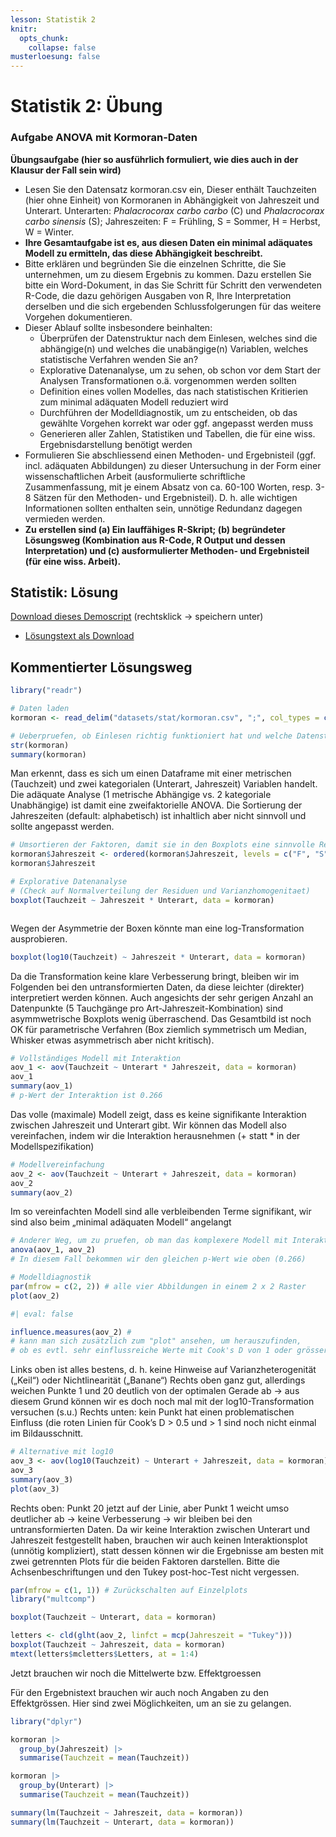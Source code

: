 ```yaml
---
lesson: Statistik 2
knitr:
  opts_chunk: 
    collapse: false
musterloesung: false
---
```


# Statistik 2: Übung


### Aufgabe ANOVA mit Kormoran-Daten

**Übungsaufgabe (hier so ausführlich formuliert, wie dies auch in der Klausur der Fall sein wird)**

- Lesen Sie den Datensatz kormoran.csv ein, Dieser enthält Tauchzeiten (hier ohne Einheit) von Kormoranen in Abhängigkeit von Jahreszeit und Unterart. Unterarten: *Phalacrocorax carbo carbo* (C) und *Phalacrocorax carbo sinensis* (S); Jahreszeiten: F = Frühling, S = Sommer, H = Herbst, W = Winter.
- **Ihre Gesamtaufgabe ist es, aus diesen Daten ein minimal adäquates Modell zu ermitteln, das diese Abhängigkeit beschreibt.**
- Bitte erklären und begründen Sie die einzelnen Schritte, die Sie unternehmen, um zu diesem Ergebnis zu kommen. Dazu erstellen Sie bitte ein Word-Dokument, in das Sie Schritt für Schritt den verwendeten R-Code, die dazu gehörigen Ausgaben von R, Ihre Interpretation derselben und die sich ergebenden Schlussfolgerungen für das weitere Vorgehen dokumentieren.
- Dieser Ablauf sollte insbesondere beinhalten:
  - Überprüfen der Datenstruktur nach dem Einlesen, welches sind die abhängige(n) und welches die unabängige(n) Variablen, welches statistische Verfahren wenden Sie an?
  - Explorative Datenanalyse, um zu sehen, ob schon vor dem Start der Analysen Transformationen o.ä. vorgenommen werden sollten
  - Definition eines vollen Modelles, das nach statistischen Kritierien zum minimal adäquaten Modell reduziert wird
  - Durchführen der Modelldiagnostik, um zu entscheiden, ob das gewählte Vorgehen korrekt war oder ggf. angepasst werden muss
  - Generieren aller Zahlen, Statistiken und Tabellen, die für eine wiss. Ergebnisdarstellung benötigt werden
- Formulieren Sie abschliessend einen Methoden- und Ergebnisteil (ggf. incl. adäquaten Abbildungen) zu dieser Untersuchung in der Form einer wissenschaftlichen Arbeit (ausformulierte schriftliche Zusammenfassung, mit je einem Absatz von ca. 60-100 Worten, resp. 3-8 Sätzen für den Methoden- und Ergebnisteil). D. h. alle wichtigen Informationen sollten enthalten sein, unnötige Redundanz dagegen vermieden werden.
- **Zu erstellen sind (a) Ein lauffähiges R-Skript; (b) begründeter Lösungsweg (Kombination aus R-Code, R Output und dessen Interpretation) und (c) ausformulierter Methoden- und Ergebnisteil (für eine wiss. Arbeit).**



::::{.content-hidden unless-meta="musterloesung"}

:::{.callout-note}

# Statistik: Lösung

[Download dieses Demoscript ](../purl/Statistik2_Uebung.R) (rechtsklick → speichern unter)



- [Lösungstext als Download](Statistik_Loesung_2.3N.pdf)

## Kommentierter Lösungsweg

```r
library("readr")

# Daten laden
kormoran <- read_delim("datasets/stat/kormoran.csv", ";", col_types = cols("Unterart" = "f", "Jahreszeit" = "f")) 

# Ueberpruefen, ob Einlesen richtig funktioniert hat und welche Datenstruktur vorliegt
str(kormoran)
summary(kormoran)
```

Man erkennt, dass es sich um einen Dataframe mit einer metrischen (Tauchzeit) und zwei kategorialen (Unterart, Jahreszeit) Variablen handelt.
Die adäquate Analyse (1 metrische Abhängige vs. 2 kategoriale Unabhängige) ist damit eine zweifaktorielle ANOVA.
Die Sortierung der Jahreszeiten (default: alphabetisch) ist inhaltlich aber nicht sinnvoll und sollte angepasst werden.

```r
# Umsortieren der Faktoren, damit sie in den Boxplots eine sinnvolle Reihung haben
kormoran$Jahreszeit <- ordered(kormoran$Jahreszeit, levels = c("F", "S", "H", "W"))
kormoran$Jahreszeit


```


```r
# Explorative Datenanalyse
# (Check auf Normalverteilung der Residuen und Varianzhomogenitaet)
boxplot(Tauchzeit ~ Jahreszeit * Unterart, data = kormoran)



```

Wegen der Asymmetrie der Boxen könnte man eine log-Transformation ausprobieren.

```r
boxplot(log10(Tauchzeit) ~ Jahreszeit * Unterart, data = kormoran)
```

Da die Transformation keine klare Verbesserung bringt, bleiben wir im Folgenden bei den untransformierten Daten, da diese leichter (direkter) interpretiert werden können. Auch angesichts der sehr gerigen Anzahl an Datenpunkte (5 Tauchgänge pro Art-Jahreszeit-Kombination) sind asymmwetrische Boxplots wenig überraschend.
Das Gesamtbild ist noch OK für parametrische Verfahren (Box ziemlich symmetrisch um Median, Whisker etwas asymmetrisch aber nicht kritisch). 

```r
# Vollständiges Modell mit Interaktion
aov_1 <- aov(Tauchzeit ~ Unterart * Jahreszeit, data = kormoran)
aov_1
summary(aov_1)
# p-Wert der Interaktion ist 0.266
```

Das volle (maximale) Modell zeigt, dass es keine signifikante Interaktion zwischen Jahreszeit und Unterart gibt. Wir können das Modell also vereinfachen, indem wir die Interaktion herausnehmen (+ statt * in der Modellspezifikation)

```r
# Modellvereinfachung
aov_2 <- aov(Tauchzeit ~ Unterart + Jahreszeit, data = kormoran)
aov_2
summary(aov_2)
```

Im so vereinfachten Modell sind alle verbleibenden Terme signifikant, wir sind also beim „minimal adäquaten Modell“ angelangt

```r
# Anderer Weg, um zu pruefen, ob man das komplexere Modell mit Interaktion behalten soll
anova(aov_1, aov_2)
# In diesem Fall bekommen wir den gleichen p-Wert wie oben (0.266)

# Modelldiagnostik
par(mfrow = c(2, 2)) # alle vier Abbildungen in einem 2 x 2 Raster
plot(aov_2)
```

```r
#| eval: false

influence.measures(aov_2) #
# kann man sich zusätzlich zum "plot" ansehen, um herauszufinden,
# ob es evtl. sehr einflussreiche Werte mit Cook's D von 1 oder grösser gibt
```

Links oben ist alles bestens, d. h. keine Hinweise auf Varianzheterogenität („Keil“) oder Nichtlinearität („Banane“)
Rechts oben ganz gut, allerdings weichen Punkte 1 und 20 deutlich von der optimalen Gerade ab -> aus diesem Grund können wir es doch noch mal mit der log10-Transformation versuchen (s.u.)
Rechts unten: kein Punkt hat einen problematischen Einfluss (die roten Linien für Cook’s D > 0.5 und > 1 sind noch nicht einmal im Bildausschnitt.

```r
# Alternative mit log10
aov_3 <- aov(log10(Tauchzeit) ~ Unterart + Jahreszeit, data = kormoran)
aov_3
summary(aov_3)
plot(aov_3)
```

Rechts oben: Punkt 20 jetzt auf der Linie, aber Punkt 1 weicht umso deutlicher ab -> keine Verbesserung -> wir bleiben bei den untransformierten Daten.
Da wir keine Interaktion zwischen Unterart und Jahreszeit festgestellt haben, brauchen wir auch keinen Interaktionsplot (unnötig kompliziert), statt dessen können wir die Ergebnisse am besten mit zwei getrennten Plots für die beiden Faktoren darstellen. Bitte die Achsenbeschriftungen und den Tukey post-hoc-Test nicht vergessen.

```r
par(mfrow = c(1, 1)) # Zurückschalten auf Einzelplots
library("multcomp")

boxplot(Tauchzeit ~ Unterart, data = kormoran)

letters <- cld(glht(aov_2, linfct = mcp(Jahreszeit = "Tukey")))
boxplot(Tauchzeit ~ Jahreszeit, data = kormoran)
mtext(letters$mcletters$Letters, at = 1:4)
```

Jetzt brauchen wir noch die Mittelwerte bzw. Effektgroessen

Für den Ergebnistext brauchen wir auch noch Angaben zu den Effektgrössen. Hier sind zwei Möglichkeiten, um an sie zu gelangen.

```r
library("dplyr")

kormoran |>
  group_by(Jahreszeit) |>
  summarise(Tauchzeit = mean(Tauchzeit))

kormoran |>
  group_by(Unterart) |>
  summarise(Tauchzeit = mean(Tauchzeit))

summary(lm(Tauchzeit ~ Jahreszeit, data = kormoran))
summary(lm(Tauchzeit ~ Unterart, data = kormoran))
```

:::
:::: 

